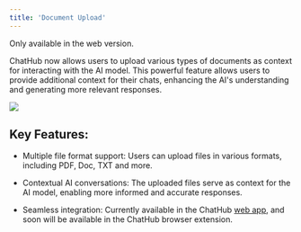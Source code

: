 ```yaml
---
title: 'Document Upload'
---
```


<Note>
  Only available in the web version.
</Note>

ChatHub now allows users to upload various types of documents as context for interacting with the AI model. This powerful feature allows users to provide additional context for their chats, enhancing the AI's understanding and generating more relevant responses.

![](../images/document-upload.png)

## Key Features:

* Multiple file format support: Users can upload files in various formats, including PDF, Doc, TXT and more.

* Contextual AI conversations: The uploaded files serve as context for the AI model, enabling more informed and accurate responses.

* Seamless integration: Currently available in the ChatHub [web app](/introduction#web-app), and soon will be available in the ChatHub browser extension.